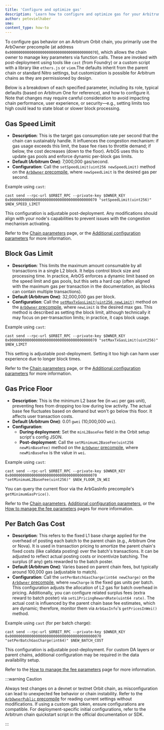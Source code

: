 ```yaml
---
title: 'Configure and optimize gas'
description: 'Learn how to configure and optimize gas for your Arbitrum chain'
author: petevielhaber
sme:
content_type: how-to
---
```


To configure gas behavior on an Arbitrum Orbit chain, you primarily use the ArbOwner precompile (at address `0x0000000000000000000000000000000000000070`), which allows the chain owner to manage key parameters via function calls. These are invoked with post-deployment using tools like `cast` (from Foundry) or a custom script with a library like `ethers.js` or `viem`.The defaults inherit from the parent chain or standard Nitro settings, but customization is possible for Arbitrum chains as they are permissioned by design.

Below is a breakdown of each specified parameter, including its role, typical defaults (based on Arbitrum One for reference), and how to configure it. Note that changes may require careful consideration to avoid impacting chain performance, user experience, or security—e.g., setting limits too high could lead to state bloat or slower block processing.

## Gas Speed Limit

- **Description**: This is the target gas consumption rate per second that the chain can sustainably handle. It influences the congestion mechanism: if gas usage exceeds this limit, the base fee rises to throttle demand; if below, the cost decreases (down to the floor). ArbOS uses this to update gas pools and enforce dynamic per-block gas limits.
- **Default (Arbitrum One)**: 7,000,000 gas/second.
- **Configuration**: Call the `setSpeedLimit(uint256 newSpeedLimit)` method on the [`ArbOwner` precompile](/build-decentralized-apps/precompiles/02-reference.mdx#arbowner), where `newSpeedLimit` is the desired gas per second.

Example using `cast`:

```shell
cast send --rpc-url $ORBIT_RPC --private-key $OWNER_KEY 0x0000000000000000000000000000000000000070 "setSpeedLimit(uint256)" $NEW_SPEED_LIMIT
```

This configuration is adjustable post-deployment. Any modifications should align with your node's capabilities to prevent issues with the congestion mechanism activating.

Refer to the [Chain parameters](/build-decentralized-apps/reference/03-chain-params.mdx) page, or the [Additional configuration parameters](/launch-arbitrum-chain/reference/additional-configuration-parameters.md) for more information.

## Block Gas Limit

- **Description**: This limits the maximum amount consumable by all transactions in a single L2 block. It helps control block size and processing time. In practice, ArbOS enforces a dynamic limit based on the speed limit and gas pools, but this sets a hard cap (often aligned with the maximum gas per transaction in the documentation, as blocks can contain multiple transactions).
- **Default (Arbitrum One)**: 32,000,000 gas per block.
- **Configuration**: Call the [`setMaxTxGasLimit(uint256 newLimit)`](/build-decentralized-apps/precompiles/02-reference.mdx#arbowner) method on the [`ArbOwner` precompile](/build-decentralized-apps/precompiles/02-reference.mdx#arbowner), where `newLimit` is the desired max gas. This method is described as setting the block limit, although technically it may focus on per-transaction limits; in practice, it caps block usage.

Example using `cast`:

```shell
cast send --rpc-url $ORBIT_RPC --private-key $OWNER_KEY 0x0000000000000000000000000000000000000070 "setMaxTxGasLimit(uint256)" $NEW_LIMIT
```

This setting is adjustable post-deployment. Setting it too high can harm user experience due to longer block times.

Refer to the [Chain parameters](/build-decentralized-apps/reference/03-chain-params.mdx) page, or the [Additional configuration parameters](/launch-arbitrum-chain/reference/additional-configuration-parameters.md) for more information.

## Gas Price Floor

- **Description**: This is the minimum L2 base fee (in `wei` per gas unit), preventing fees from dropping too low during low activity. The actual base fee fluctuates based on demand but won't go below this floor. It affects user transaction costs.
- **Default (Arbitrum One)**: 0.01 `gwei` (10,000,000 `wei`).
- **Configuration**:
  - **During deployment**: Set the `minL2BaseFee` field in the Orbit setup script's config JSON.
  - **Post-deployment**: Call the `setMinimumL2BaseFee(uint256 newMinBaseFee)` method on the [`ArbOwner` precompile](/build-decentralized-apps/precompiles/02-reference.mdx#arbowner), where `newMinBaseFee` is the value in `wei`.

Example using `cast`:

```shell
cast send --rpc-url $ORBIT_RPC --private-key $OWNER_KEY 0x0000000000000000000000000000000000000070 "setMinimumL2BaseFee(uint256)" $NEW_FLOOR_IN_WEI
```

You can query the current floor via the ArbGasInfo precompile's `getMinimumGasPrice()`.

Refer to the [Chain parameters](/build-decentralized-apps/reference/03-chain-params.mdx), [Additional configuration parameters](/launch-arbitrum-chain/reference/additional-configuration-parameters.md), or the [How to manage the fee parameters](/launch-arbitrum-chain/02-configure-your-chain/common-configurations/07-fee-management.mdx) pages for more information.

## Per Batch Gas Cost

- **Description**: This refers to the fixed L1 base charge applied for the overhead of posting each batch to the parent chain (e.g., Arbitrum One or Nova). It is used in transaction pricing to amortize the parent chain's fixed costs (like calldata posting) over the batch's transactions. It can be adjusted to reflect actual posting costs or incentivize batching. The surplus (if any) gets rewarded to the batch poster.
- **Default (Arbitrum One)**: Varies based on parent chain fees, but typically around 100,000 gas (adjustable to match).
- **Configuration**: Call the `setPerBatchGasCharge(int64 newCharge)` on the [`ArbOwner` precompile](/build-decentralized-apps/precompiles/02-reference.mdx#arbowner), where `newCharge` is the fixed gas units per batch. This configuration adjusts the allocation of L2 gas for batch overhead in pricing. Additionally, you can configure related surplus fees (extra reward to batch poster) via `setL1PricingRewardRate(uint64 rate)`. The actual cost is influenced by the parent chain base fee estimates, which are dynamic; therefore, monitor them via `ArbGasInfo`'s `getPricesInWei()` method.

Example using `cast` (for per batch charge):

```shell
cast send --rpc-url $ORBIT_RPC --private-key $OWNER_KEY 0x000000000000000000000000000000000000000070 "setPerBatchGasCharge(int64)" $NEW_BATCH_COST
```

This configuration is adjustable post-deployment. For custom DA layers or parent chains, additional configuration may be required in the data availability setup.

Refer to the [How to manage the fee parameters](/launch-arbitrum-chain/02-configure-your-chain/common-configurations/07-fee-management.mdx) page for more information.

:::warning Caution

Always test changes on a devnet or testnet Orbit chain, as misconfiguration can lead to unexpected fee behavior or chain instability. Refer to the [`ArbOwnerPublic` precompile](/build-decentralized-apps/precompiles/02-reference.mdx#arbowner) for reading current settings without modifications. If using a custom gas token, ensure configurations are compatible. For deployment-specific initial configurations, refer to the Arbitrum chain quickstart script in the official documentation or SDK.

:::
